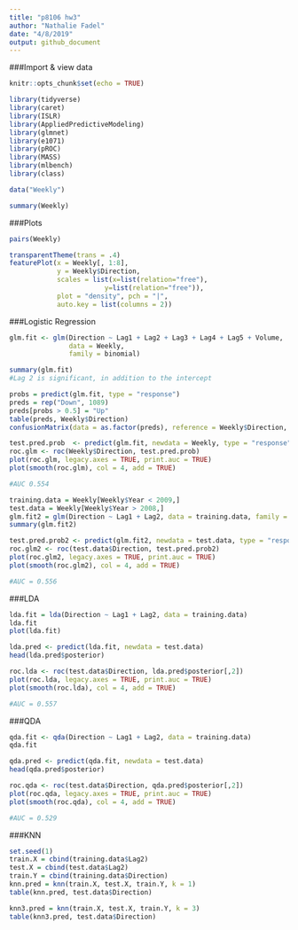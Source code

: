 ```yaml
---
title: "p8106 hw3"
author: "Nathalie Fadel"
date: "4/8/2019"
output: github_document
---
```


###Import & view data
```r
knitr::opts_chunk$set(echo = TRUE)

library(tidyverse)
library(caret)
library(ISLR)
library(AppliedPredictiveModeling)
library(glmnet)
library(e1071)
library(pROC)
library(MASS)
library(mlbench)
library(class)

data("Weekly")

summary(Weekly)

```

###Plots
```r
pairs(Weekly) 

transparentTheme(trans = .4)
featurePlot(x = Weekly[, 1:8], 
            y = Weekly$Direction,
            scales = list(x=list(relation="free"), 
                        y=list(relation="free")),
            plot = "density", pch = "|", 
            auto.key = list(columns = 2))

```

###Logistic Regression
```r

glm.fit <- glm(Direction ~ Lag1 + Lag2 + Lag3 + Lag4 + Lag5 + Volume, 
               data = Weekly, 
               family = binomial)

summary(glm.fit)
#Lag 2 is significant, in addition to the intercept

probs = predict(glm.fit, type = "response")
preds = rep("Down", 1089)
preds[probs > 0.5] = "Up"
table(preds, Weekly$Direction)
confusionMatrix(data = as.factor(preds), reference = Weekly$Direction, positive = "Down")

test.pred.prob  <- predict(glm.fit, newdata = Weekly, type = "response")
roc.glm <- roc(Weekly$Direction, test.pred.prob)
plot(roc.glm, legacy.axes = TRUE, print.auc = TRUE)
plot(smooth(roc.glm), col = 4, add = TRUE)

#AUC 0.554

```
```r
training.data = Weekly[Weekly$Year < 2009,]
test.data = Weekly[Weekly$Year > 2008,]
glm.fit2 = glm(Direction ~ Lag1 + Lag2, data = training.data, family = "binomial")
summary(glm.fit2)

test.pred.prob2 <- predict(glm.fit2, newdata = test.data, type = "response")
roc.glm2 <- roc(test.data$Direction, test.pred.prob2)
plot(roc.glm2, legacy.axes = TRUE, print.auc = TRUE)
plot(smooth(roc.glm2), col = 4, add = TRUE)

#AUC = 0.556
```

###LDA 
```r
lda.fit = lda(Direction ~ Lag1 + Lag2, data = training.data)
lda.fit
plot(lda.fit)

lda.pred <- predict(lda.fit, newdata = test.data)
head(lda.pred$posterior)

roc.lda <- roc(test.data$Direction, lda.pred$posterior[,2])
plot(roc.lda, legacy.axes = TRUE, print.auc = TRUE)
plot(smooth(roc.lda), col = 4, add = TRUE)

#AUC = 0.557

```
###QDA
```r
qda.fit <- qda(Direction ~ Lag1 + Lag2, data = training.data)
qda.fit

qda.pred <- predict(qda.fit, newdata = test.data)
head(qda.pred$posterior)

roc.qda <- roc(test.data$Direction, qda.pred$posterior[,2])
plot(roc.qda, legacy.axes = TRUE, print.auc = TRUE)
plot(smooth(roc.qda), col = 4, add = TRUE)

#AUC = 0.529
```


###KNN
```r
set.seed(1)
train.X = cbind(training.data$Lag2)
test.X = cbind(test.data$Lag2)
train.Y = cbind(training.data$Direction)
knn.pred = knn(train.X, test.X, train.Y, k = 1)
table(knn.pred, test.data$Direction)

knn3.pred = knn(train.X, test.X, train.Y, k = 3)
table(knn3.pred, test.data$Direction)
```